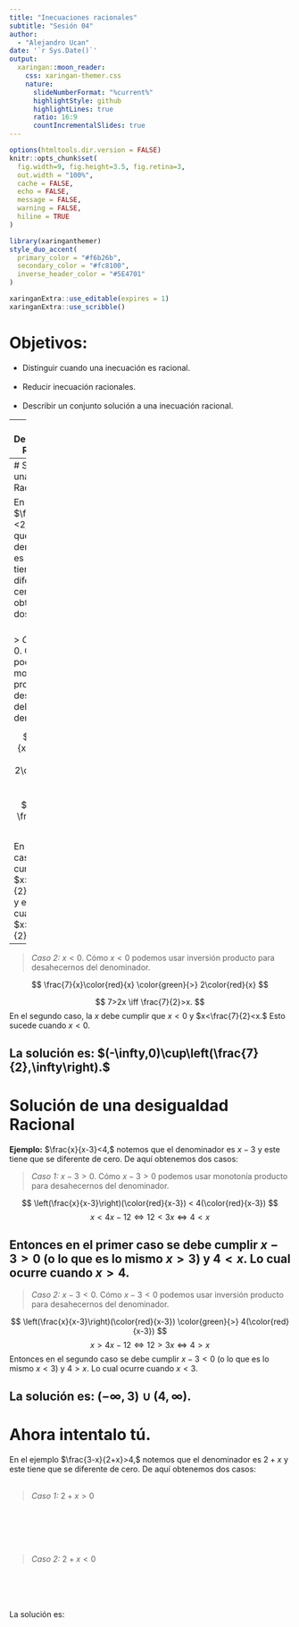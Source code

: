 ---
title: "Inecuaciones racionales"
subtitle: "Sesión 04"  
author: 
  - "Alejandro Ucan"
date: '`r Sys.Date()`'
output:
  xaringan::moon_reader:
    css: xaringan-themer.css
    nature:
      slideNumberFormat: "%current%"
      highlightStyle: github
      highlightLines: true
      ratio: 16:9
      countIncrementalSlides: true
---

```{r setup, include=FALSE}
options(htmltools.dir.version = FALSE)
knitr::opts_chunk$set(
  fig.width=9, fig.height=3.5, fig.retina=3,
  out.width = "100%",
  cache = FALSE,
  echo = FALSE,
  message = FALSE, 
  warning = FALSE,
  hiline = TRUE
)
```

```{r xaringan-themer, include=FALSE, warning=FALSE}
library(xaringanthemer)
style_duo_accent(
  primary_color = "#f6b26b",
  secondary_color = "#fc8100",
  inverse_header_color = "#5E4701"
)
```

```{r xaringan-editable, echo=FALSE}
xaringanExtra::use_editable(expires = 1)
xaringanExtra::use_scribble()
```
# Objetivos:

 * Distinguir cuando una inecuación es racional. <br/> <br/>
 * Reducir inecuación racionales. <br/> <br/>
 * Describir un conjunto solución a una inecuación racional.

---
# Desigualdades Racionales

Una __inecuación racional__ es una desigualdad que involucre variables que estén en cocientes. 

__Por ejemplo:__ $\frac{7}{x}<2$ o $\frac{3-x}{2+x}>4.$

> __Importante:__ Recuerda que en un cociente el denominador (la parte de abajo de la fracción) __NO__ puede ser igual a cero.

---
# Solución de una Inecuación Racional

En el ejemplo $\frac{7}{x}<2,$ notemos que el denominador es $x$ y este tiene que se diferente de cero. De aquí obtenemos dos casos:
<br/><br/>

> _Caso 1:_ $x>0.$ Cómo $x>0$ podemos usar monotonía producto para desahecernos del denominador.

$$
\frac{7}{x}\color{red}{x} < 2\color{red}{x}
$$

$$
7<2x \iff \frac{7}{2}<x.
$$

En el primer caso, la $x$ debe cumplir $x>0$ y $x>\frac{7}{2},$ es decir, y esto sucede cuando $x>\frac{7}{2}.$

---
> _Caso 2:_ $x<0.$ Cómo $x<0$ podemos usar inversión producto para desahecernos del denominador.

$$
\frac{7}{x}\color{red}{x} \color{green}{>} 2\color{red}{x}
$$

$$
7>2x \iff \frac{7}{2}>x.
$$
En el segundo caso, la $x$ debe cumplir que $x<0$ y $x<\frac{7}{2}<x.$ Esto sucede cuando $x<0.$

La solución es: $(-\infty,0)\cup\left(\frac{7}{2},\infty\right).$
---
# Solución de una desigualdad Racional
__Ejemplo:__ $\frac{x}{x-3}<4,$ notemos que el denominador es $x-3$ y este tiene que se diferente de cero. De aquí obtenemos dos casos:
<br/>

> _Caso 1:_ $x-3>0.$ Cómo $x-3>0$ podemos usar monotonía producto para desahecernos del denominador. 

$$
\left(\frac{x}{x-3}\right)(\color{red}{x-3}) < 4(\color{red}{x-3})
$$
$$
x< 4x-12 \iff 12<3x \iff 4<x
$$

Entonces en el primer caso se debe cumplir $x-3>0$ (o lo que es lo mismo $x>3$) y $4<x.$  Lo cual ocurre cuando $x>4.$
---
> _Caso 2:_ $x-3<0.$ Cómo $x-3<0$ podemos usar inversión producto para desahecernos del denominador. 

$$
\left(\frac{x}{x-3}\right)(\color{red}{x-3}) \color{green}{>} 4(\color{red}{x-3})
$$
$$
x> 4x-12 \iff 12>3x \iff 4>x
$$
Entonces en el segundo caso se debe cumplir $x-3<0$ (o lo que es lo mismo $x<3$) y $4>x.$  Lo cual ocurre cuando $x<3.$


La solución es: $(-\infty,3)\cup (4,\infty).$
---
# Ahora intentalo tú.
En el ejemplo $\frac{3-x}{2+x}>4,$ notemos que el denominador es $2+x$ y este tiene que se diferente de cero. De aquí obtenemos dos casos:
<br/><br/>

> _Caso 1:_ $2+x>0$

<br/><br/><br/><br/>

> _Caso 2:_ $2+x<0$

<br/><br/><br/><br/>
La solución es:
